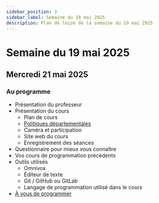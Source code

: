 ```yaml
---
sidebar_position: 3
sidebar_label: Semaine du 19 mai 2025
description: Plan de leçon de la semaine du 19 mai 2025
---
```


# Semaine du 19 mai 2025

## Mercredi 21 mai 2025

### Au programme

- Présentation du professeur
- Présentation du cours
  - Plan de cours
  - [Politiques départementales](https://gitlab.com/infocmaisonneuve/general/-/blob/master/PDEA_INFORMATIQUE.pdf)
  - Caméra et participation
  - Site web du cours
  - Enregistrement des séances
- Questionnaire pour mieux vous connaître
- Vos cours de programmation précédents
- Outils utilisés
  - Omnivox
  - Éditeur de texte
  - Git / GitHub ou GitLab
  - Langage de programmation utilisé dans le cours
- [À vous de programmer](../notes_de_cours/datastructure/Exercices/devine_le_mot.mdx)
